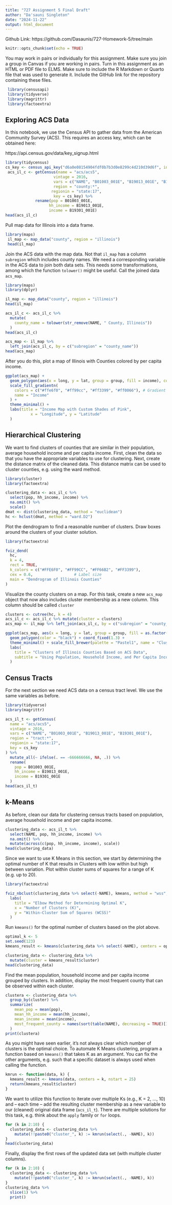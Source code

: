 ---
title: "727 Assignment 5 Final Draft"
author: "Da'sauni Singleton"
date: "2024-11-22"
output: html_document
---
Github Link: https://github.com/Dasaunis/727-Homework-5/tree/main 

```{r setup, include=FALSE}
knitr::opts_chunk$set(echo = TRUE)
```


You may work in pairs or individually for this assignment. Make sure you join a group in Canvas if you are working in pairs. Turn in this assignment as an HTML or PDF file to ELMS. Make sure to include the R Markdown or Quarto file that was used to generate it. Include the GitHub link for the repository containing these files.

```{r}
 library(censusapi)
 library(tidyverse)
 library(magrittr)
 library(factoextra)
```

## Exploring ACS Data

In this notebook, we use the Census API to gather data from the American Community Survey (ACS). This requires an access key, which can be obtained here:

https://api.census.gov/data/key_signup.html

```{r}
library(tidycensus)
cs_key <- census_api_key("d6a0e08154904fdf0b7b3d0e8299c4d210d39d6f", install = TRUE, overwrite=TRUE) 
 acs_il_c <- getCensus(name = "acs/acs5",
                     vintage = 2016,
                     vars = c("NAME", "B01003_001E", "B19013_001E", "B19301_001E"),
                     region = "county:*",
                    regionin = "state:17",
                     key = cs_key) %>%
             rename(pop = B01003_001E, 
                   hh_income = B19013_001E, 
                   income = B19301_001E)
head(acs_il_c)
```

Pull map data for Illinois into a data frame.

```{r}
library(maps)
 il_map <- map_data("county", region = "illinois")
 head(il_map)
```

Join the ACS data with the map data. Not that `il_map` has a column `subregion` which includes county names. We need a corresponding variable in the ACS data to join both data sets. This needs some transformations, among which the function `tolower()` might be useful. Call the joined data `acs_map`.
```{r}
library(maps)
library(dplyr)

il_map <- map_data("county", region = "illinois")
head(il_map)

acs_il_c <- acs_il_c %>%
  mutate(
    county_name = tolower(str_remove(NAME, " County, Illinois"))
  )
head(acs_il_c)

acs_map <- il_map %>%
  left_join(acs_il_c, by = c("subregion" = "county_name"))
head(acs_map)
```

After you do this, plot a map of Illinois with Counties colored by per capita income.

```{r | fig.height = 6.5, fig.width = 6}
ggplot(acs_map) + 
  geom_polygon(aes(x = long, y = lat, group = group, fill = income), color = "black") + 
  scale_fill_gradientn(
    colors = c("#ffe6f0", "#ff99cc", "#ff3399", "#ff0066"), # Gradient of pink shades
    name = "Income"
  ) +
  theme_minimal() +
  labs(title = "Income Map with Custom Shades of Pink",
           x = "Longitude", y = "Latitude"
  )
```

## Hierarchical Clustering

We want to find clusters of counties that are similar in their population, average household income and per capita income. First, clean the data so that you have the appropriate variables to use for clustering. Next, create the distance matrix of the cleaned data. This distance matrix can be used to cluster counties, e.g. using the ward method.
```{r}
library(cluster)
library(factoextra)

clustering_data <- acs_il_c %>%
  select(pop, hh_income, income) %>%
  na.omit() %>%
  scale()  
dmat <- dist(clustering_data, method = "euclidean")
hc <- hclust(dmat, method = "ward.D2")
```

Plot the dendrogram to find a reasonable number of clusters. Draw boxes around the clusters of your cluster solution.
```{r}
library(factoextra)

fviz_dend(
  hc, 
  k = 4,                     
  rect = TRUE,               
  k_colors = c("#FFE6F0", "#FF99CC", "#FF66B2", "#FF3399"),  
  cex = 0.6,                  # Label size
  main = "Dendrogram of Illinois Counties"
)
```

Visualize the county clusters on a map. For this task, create a new `acs_map` object that now also includes cluster membership as a new column. This column should be called `cluster`
```{r}
clusters <- cutree(hc, k = 4)  
acs_il_c <- acs_il_c %>% mutate(cluster = clusters)
acs_map <- il_map %>% left_join(acs_il_c, by = c("subregion" = "county_name"))

ggplot(acs_map, aes(x = long, y = lat, group = group, fill = as.factor(cluster))) +
  geom_polygon(color = "black") + coord_fixed(1.3) +
  theme_minimal() + scale_fill_brewer(palette = "Pastel1", name = "Cluster") +
  labs(
    title = "Clusters of Illinois Counties Based on ACS Data",
    subtitle = "Using Population, Household Income, and Per Capita Income"
  )
```

## Census Tracts

For the next section we need ACS data on a census tract level. We use the same variables as before.

```{r}
library(tidyverse)
library(magrittr)

acs_il_t <- getCensus(
  name = "acs/acs5",
  vintage = 2016, 
  vars = c("NAME", "B01003_001E", "B19013_001E", "B19301_001E"),
  region = "tract:*", 
  regionin = "state:17",
  key = cs_key
) %>%
  mutate_all(~ ifelse(. == -666666666, NA, .)) %>%
  rename(
    pop = B01003_001E, 
    hh_income = B19013_001E, 
    income = B19301_001E
  )
head(acs_il_t)
```

## k-Means

As before, clean our data for clustering census tracts based on population, average household income and per capita income.
```{r}
clustering_data <- acs_il_t %>%
  select(NAME, pop, hh_income, income) %>%
  na.omit() %>%
  mutate(across(c(pop, hh_income, income), scale))  
head(clustering_data)
```
Since we want to use K Means in this section, we start by determining the optimal number of K that results in Clusters with low within but high between variation. Plot within cluster sums of squares for a range of K (e.g. up to 20).
```{r}
library(factoextra)

fviz_nbclust(clustering_data %>% select(-NAME), kmeans, method = "wss", k.max = 20) +
  labs(
    title = "Elbow Method for Determining Optimal K",
    x = "Number of Clusters (K)",
    y = "Within-Cluster Sum of Squares (WCSS)"
  )
```
Run `kmeans()` for the optimal number of clusters based on the plot above.
```{r}
optimal_k <- 5
set.seed(123) 
kmeans_result <- kmeans(clustering_data %>% select(-NAME), centers = optimal_k, nstart = 25)

clustering_data <- clustering_data %>%
  mutate(cluster = kmeans_result$cluster)
head(clustering_data)
```
Find the mean population, household income and per capita income grouped by clusters. In addition, display the most frequent county that can be observed within each cluster.
```{r}
clustera <- clustering_data %>%
  group_by(cluster) %>%
  summarize(
    mean_pop = mean(pop),
    mean_hh_income = mean(hh_income),
    mean_income = mean(income),
    most_frequent_county = names(sort(table(NAME), decreasing = TRUE)[1])
  )
print(clustera)
```
As you might have seen earlier, it's not always clear which number of clusters is the optimal choice. To automate K Means clustering, program a function based on `kmeans()` that takes K as an argument. You can fix the other arguments, e.g. such that a specific dataset is always used when calling the function.
```{r}
kmrun <- function(data, k) {
  kmeans_result <- kmeans(data, centers = k, nstart = 25)
  return(kmeans_result$cluster)
}
```
We want to utilize this function to iterate over multiple Ks (e.g., K = 2, ..., 10) and -- each time -- add the resulting cluster membership as a new variable to our (cleaned) original data frame (`acs_il_t`). There are multiple solutions for this task, e.g. think about the `apply` family or `for` loops.
```{r}
for (k in 2:10) {
  clustering_data <- clustering_data %>%
    mutate(!!paste0("cluster_", k) := kmrun(select(., -NAME), k))
}
head(clustering_data)
```     
Finally, display the first rows of the updated data set (with multiple cluster columns).
```{r}
for (k in 2:10) {
  clustering_data <- clustering_data %>%
    mutate(!!paste0("cluster_", k) := kmrun(select(., -NAME), k))
}
clustering_data %>%
  slice(1) %>%
  print()
```
